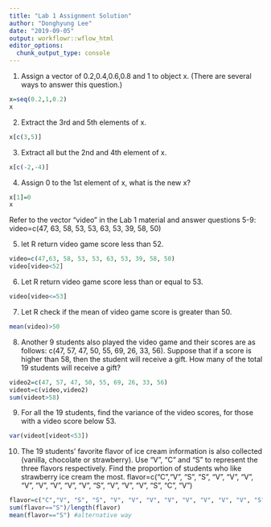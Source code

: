 ```yaml
---
title: "Lab 1 Assignment Solution"
author: "Donghyung Lee"
date: "2019-09-05"
output: workflowr::wflow_html
editor_options:
  chunk_output_type: console
---
```



1. Assign a vector of 0.2,0.4,0.6,0.8 and 1 to object x. (There are several ways to answer this question.)
```r
x=seq(0.2,1,0.2)
x
```

2. Extract the 3rd and 5th elements of x.
```r
x[c(3,5)]
```

3. Extract all but the 2nd and 4th element of x.
```r
x[c(-2,-4)]
```

4. Assign 0 to the 1st element of x, what is the new x?
```r
x[1]=0
x
```

Refer to the vector “video” in the Lab 1 material and answer questions 5-9: video=c(47, 63, 58, 53, 53, 63, 53, 39, 58, 50)

5. let R return video game score less than 52.
```r
video=c(47,63, 58, 53, 53, 63, 53, 39, 58, 50)
video[video<52]
```

6. Let R return video game score less than or equal to 53.
```r
video[video<=53]
```

7. Let R check if the mean of video game score is greater than 50.
```r
mean(video)>50
```

8. Another 9 students also played the video game and their scores are as follows: c(47, 57, 47, 50, 55, 69, 26, 33, 56).
Suppose that if a score is higher than 58, then the student will receive a gift. How many of the total 19 students will receive a gift?
```r
video2=c(47, 57, 47, 50, 55, 69, 26, 33, 56)
videot=c(video,video2)
sum(videot>58)
```

9. For all the 19 students, find the variance of the video scores, for those with a video score below 53.
```r
var(videot[videot<53])
```

10. The 19 students’ favorite flavor of ice cream information is also collected (vanilla, chocolate or strawberry). Use “V”, “C” and “S” to represent the three flavors respectively. Find the proportion of students who like strawberry ice cream the most.
flavor=c(“C”,“V”, “S”, “S”, “V”, “V”, “V”, “V”, “V”, “V”, “V”, “V”, “S”, “V”, “V”, “V”, “S”, “C”, “V”)
```r
flavor=c("C","V", "S", "S", "V", "V", "V", "V", "V", "V", "V", "V", "S", "V", "V", "V", "S", "C", "V")
sum(flavor=="S")/length(flavor)
mean(flavor=="S") #alternative way
```
